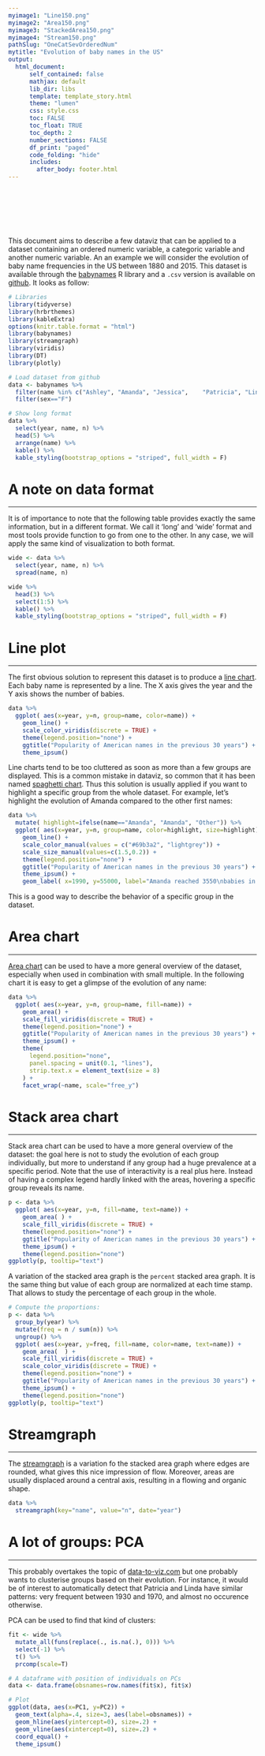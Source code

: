 ```yaml
---
myimage1: "Line150.png"
myimage2: "Area150.png"
myimage3: "StackedArea150.png"
myimage4: "Stream150.png"
pathSlug: "OneCatSevOrderedNum"
mytitle: "Evolution of baby names in the US"
output:
  html_document:
      self_contained: false
      mathjax: default
      lib_dir: libs
      template: template_story.html
      theme: "lumen"
      css: style.css
      toc: FALSE
      toc_float: TRUE
      toc_depth: 2
      number_sections: FALSE
      df_print: "paged"
      code_folding: "hide"
      includes:
        after_body: footer.html
---
```


<br><br>
<div class="mycontent">






<div class = "row">
<div class = "col-md-8">
<br><br><br>This document aims to describe a few dataviz that can be applied to a dataset containing an ordered numeric variable, a categoric variable and another numeric variable. An an example we will consider the evolution of baby name frequencies in the US between 1880 and 2015. This dataset is available through the [babynames](https://github.com/hadley/babynames) R library and a `.csv` version is available on [github](https://github.com/holtzy/data_to_viz/tree/master/Example_dataset). It looks as follow:
</div>
<div class = "col-md-4">
```r
# Libraries
library(tidyverse)
library(hrbrthemes)
library(kableExtra)
options(knitr.table.format = "html")
library(babynames)
library(streamgraph)
library(viridis)
library(DT)
library(plotly)

# Load dataset from github
data <- babynames %>%
  filter(name %in% c("Ashley", "Amanda", "Jessica",    "Patricia", "Linda", "Deborah",   "Dorothy", "Betty", "Helen")) %>%
  filter(sex=="F")

# Show long format
data %>%
  select(year, name, n) %>%
  head(5) %>%
  arrange(name) %>%
  kable() %>%
  kable_styling(bootstrap_options = "striped", full_width = F)
```

</div>
</div>



# A note on data format
***
It is of importance to note that the following table provides exactly the same information, but in a different format. We call it 'long' and 'wide' format and most tools provide function to go from one to the other. In any case, we will apply the same kind of visualization to both format.
```r
wide <- data %>%
  select(year, name, n) %>%
  spread(name, n)

wide %>%
  head(3) %>%
  select(1:5) %>%
  kable() %>%
  kable_styling(bootstrap_options = "striped", full_width = F)
```



# Line plot
***
The first obvious solution to represent this dataset is to produce a [line chart](). Each baby name is represented by a line. The X axis gives the year and the Y axis shows the number of babies.
```r
data %>%
  ggplot( aes(x=year, y=n, group=name, color=name)) +
    geom_line() +
    scale_color_viridis(discrete = TRUE) +
    theme(legend.position="none") +
    ggtitle("Popularity of American names in the previous 30 years") +
    theme_ipsum()
```

Line charts tend to be too cluttered as soon as more than a few groups are displayed. This is a common mistake in dataviz, so common that it has been named [spaghetti chart](). Thus this solution is usually applied if you want to highlight a specific group from the whole dataset. For example, let's highlight the evolution of Amanda compared to the other first names:

```r
data %>%
  mutate( highlight=ifelse(name=="Amanda", "Amanda", "Other")) %>%
  ggplot( aes(x=year, y=n, group=name, color=highlight, size=highlight)) +
    geom_line() +
    scale_color_manual(values = c("#69b3a2", "lightgrey")) +
    scale_size_manual(values=c(1.5,0.2)) +
    theme(legend.position="none") +
    ggtitle("Popularity of American names in the previous 30 years") +
    theme_ipsum() +
    geom_label( x=1990, y=55000, label="Amanda reached 3550\nbabies in 1970", size=4, color="#69b3a2")
```

This is a good way to describe the behavior of a specific group in the dataset.


# Area chart
***
[Area chart]() can be used to have a more general overview of the dataset, especially when used in combination with small multiple. In the following chart it is easy to get a glimpse of the evolution of any name:
```r
data %>%
  ggplot( aes(x=year, y=n, group=name, fill=name)) +
    geom_area() +
    scale_fill_viridis(discrete = TRUE) +
    theme(legend.position="none") +
    ggtitle("Popularity of American names in the previous 30 years") +
    theme_ipsum() +
    theme(
      legend.position="none",
      panel.spacing = unit(0.1, "lines"),
      strip.text.x = element_text(size = 8)
    ) +
    facet_wrap(~name, scale="free_y")
```



# Stack area chart
***

Stack area chart can be used to have a more general overview of the dataset: the goal here is not to study the evolution of each group individually, but more to understand if any group had a huge prevalence at a specific period. Note that the use of interactivity is a real plus here. Instead of having a complex legend hardly linked with the areas, hovering a specific group reveals its name.

```r
p <- data %>%
  ggplot( aes(x=year, y=n, fill=name, text=name)) +
    geom_area( ) +
    scale_fill_viridis(discrete = TRUE) +
    theme(legend.position="none") +
    ggtitle("Popularity of American names in the previous 30 years") +
    theme_ipsum() +
    theme(legend.position="none")
ggplotly(p, tooltip="text")
```

A variation of the stacked area graph is the `percent` stacked area graph. It is the same thing but value of each group are normalized at each time stamp. That allows to study the percentage of each group in the whole.
```r
# Compute the proportions:
p <- data %>%
  group_by(year) %>%
  mutate(freq = n / sum(n)) %>%
  ungroup() %>%
  ggplot( aes(x=year, y=freq, fill=name, color=name, text=name)) +
    geom_area(  ) +
    scale_fill_viridis(discrete = TRUE) +
    scale_color_viridis(discrete = TRUE) +
    theme(legend.position="none") +
    ggtitle("Popularity of American names in the previous 30 years") +
    theme_ipsum() +
    theme(legend.position="none")
ggplotly(p, tooltip="text")
```




# Streamgraph
***
The [streamgraph]() is a variation fo the stacked area graph where edges are rounded, what gives this nice impression of flow. Moreover, areas are usually displaced around a central axis, resulting in a flowing and organic shape.

```r
data %>%
  streamgraph(key="name", value="n", date="year")
```




# A lot of groups: PCA
***
This probably overtakes the topic of [data-to-viz.com](https://www.data-to-viz.com) but one probably wants to clusterise groups based on their evolution. For instance, it would be of interest to automatically detect that Patricia and Linda have similar patterns: very frequent between 1930 and 1970, and almost no occurence otherwise.

PCA can be used to find that kind of clusters:
```r
fit <- wide %>%
  mutate_all(funs(replace(., is.na(.), 0))) %>%
  select(-1) %>%
  t() %>%
  prcomp(scale=T)

# A dataframe with position of individuals on PCs
data <- data.frame(obsnames=row.names(fit$x), fit$x)

# Plot
ggplot(data, aes(x=PC1, y=PC2)) +
  geom_text(alpha=.4, size=3, aes(label=obsnames)) +
  geom_hline(aes(yintercept=0), size=.2) +
  geom_vline(aes(xintercept=0), size=.2) +
  coord_equal() +
  theme_ipsum()
```
